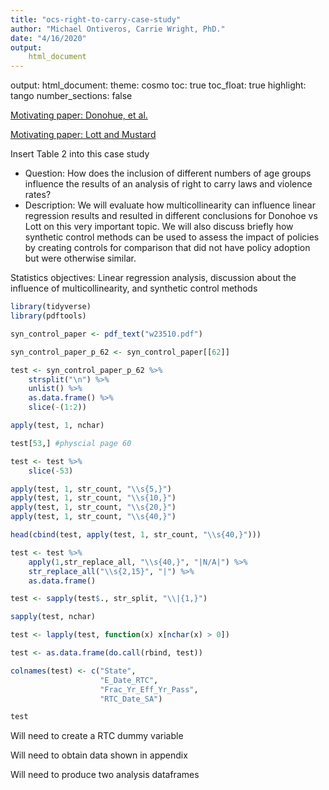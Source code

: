 ```yaml
---
title: "ocs-right-to-carry-case-study"
author: "Michael Ontiveros, Carrie Wright, PhD."
date: "4/16/2020"
output:
    html_document
---
```


output: 
    html_document:
        theme: cosmo 
        toc: true
        toc_float: true
        highlight: tango
        number_sections: false

[Motivating paper: Donohue, et al.](https://www.nber.org/papers/w23510.pdf)

[Motivating paper: Lott and Mustard](https://chicagounbound.uchicago.edu/cgi/viewcontent.cgi?article=1150&context=law_and_economics)

Insert Table 2 into this case study

- Question: How does the inclusion of different numbers of age groups influence the results of an analysis of right to carry laws and violence rates?
- Description: We will evaluate how multicollinearity can influence linear regression results and resulted in different conclusions for Donohoe vs Lott on this very important topic. We will also discuss briefly how synthetic control methods can be used to assess the impact of policies by creating controls for comparison that did not have policy adoption but were otherwise similar.

Statistics objectives: Linear regression analysis, discussion about the influence of multicollinearity, and synthetic control methods

```r
library(tidyverse)
library(pdftools)
```

```r
syn_control_paper <- pdf_text("w23510.pdf")

syn_control_paper_p_62 <- syn_control_paper[[62]]

test <- syn_control_paper_p_62 %>%
    strsplit("\n") %>%
    unlist() %>%
    as.data.frame() %>%
    slice(-(1:2))

apply(test, 1, nchar)

test[53,] #physcial page 60

test <- test %>%
    slice(-53)

apply(test, 1, str_count, "\\s{5,}")
apply(test, 1, str_count, "\\s{10,}")
apply(test, 1, str_count, "\\s{20,}")
apply(test, 1, str_count, "\\s{40,}")

head(cbind(test, apply(test, 1, str_count, "\\s{40,}")))

test <- test %>%
    apply(1,str_replace_all, "\\s{40,}", "|N/A|") %>%
    str_replace_all("\\s{2,15}", "|") %>%
    as.data.frame()

test <- sapply(test$., str_split, "\\|{1,}")

sapply(test, nchar)

test <- lapply(test, function(x) x[nchar(x) > 0]) 

test <- as.data.frame(do.call(rbind, test))

colnames(test) <- c("State",
                    "E_Date_RTC",
                    "Frac_Yr_Eff_Yr_Pass",
                    "RTC_Date_SA")

test
```

Will need to create a RTC dummy variable

Will need to obtain data shown in appendix 

Will need to produce two analysis dataframes